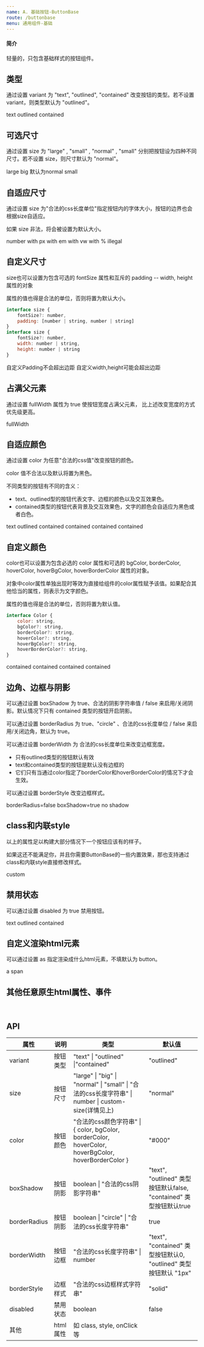 ---
name: A. 基础按钮-ButtonBase
route: /buttonbase
menu: 通用组件-基础
---

#### 简介
轻量的，只包含基础样式的按钮组件。


## 类型

通过设置 variant 为 "text", "outlined", "contained" 改变按钮的类型。若不设置 variant，则类型默认为 "outlined"。

<Playground>
    <ButtonBase variant="text">text</ButtonBase>
    <ButtonBase variant="outlined">outlined</ButtonBase>
    <ButtonBase variant="contained">contained</ButtonBase>
</Playground>


<br/>


## 可选尺寸

通过设置 size 为 "large" , "small" , "normal" , "small" 分别把按钮设为四种不同尺寸。若不设置 size，则尺寸默认为 "normal"。

<Playground>
    <ButtonBase size="large">large</ButtonBase>
    <ButtonBase size="big">big</ButtonBase>
    <ButtonBase size="normal">默认为normal</ButtonBase>
    <ButtonBase size="small">small</ButtonBase>
</Playground>


<br/>


## 自适应尺寸

通过设置 size 为"合法的css长度单位"指定按钮内的字体大小，按钮的边界也会根据size自适应。

如果 size 非法，将会被设置为默认大小。

<Playground>
    <ButtonBase size={20}>number</ButtonBase>
    <ButtonBase size="24px">with px</ButtonBase>
    <ButtonBase size="1.5em">with em</ButtonBase>
    <ButtonBase size="2vw">with vw</ButtonBase>
    <ButtonBase size="30%">with %</ButtonBase>
    <ButtonBase size="40">illegal</ButtonBase>
</Playground>


<br/>


## 自定义尺寸

size也可以设置为包含可选的 fontSize 属性和互斥的 padding -- width, height属性的对象

属性的值也得是合法的单位，否则将置为默认大小。

```javascript
interface size {
    fontSize?: number,
    padding: [number | string, number | string]
}
interface size {
    fontSize?: number,
    width: number | string,
    height: number | string
}
```

<Playground>
    <ButtonBase size={{ padding: [12, "36px"] }}>
        自定义Padding不会超出边距
    </ButtonBase>
    <ButtonBase size={{ fontSize: 16, width: "235px", height: 60 }}>
        自定义width,height可能会超出边距
    </ButtonBase>
</Playground>


<br/>


## 占满父元素

通过设置 fullWidth 属性为 true 使按钮宽度占满父元素， 比上述改变宽度的方式优先级更高。

<Playground>
    <ButtonBase variant="outlined" fullWidth>fullWidth</ButtonBase>
</Playground>


<br/>


## 自适应颜色
通过设置 color 为任意"合法的css值"改变按钮的颜色。

color 值不合法以及默认将置为黑色。

不同类型的按钮有不同的含义：
+ text、outlined型的按钮代表文字、边框的颜色以及交互效果色。
+ contained类型的按钮代表背景及交互效果色，文字的颜色会自适应为黑色或者白色。

<Playground>
    <ButtonBase variant="text" color="rgb(220, 0, 78)">text</ButtonBase>
    <ButtonBase variant="outlined" color="rgb(220, 0, 78)">outlined</ButtonBase>
    <ButtonBase variant="contained" color="rgb(220, 0, 78)">contained</ButtonBase>
    <ButtonBase variant="contained" color="#e0e0e0">contained</ButtonBase>
    <ButtonBase variant="contained" color="#1976d2">contained</ButtonBase>
    <ButtonBase variant="contained" color="pink">contained</ButtonBase>
</Playground>


<br/>


## 自定义颜色

color也可以设置为包含必选的 color 属性和可选的 bgColor, borderColor, hoverColor, hoverBgColor, hoverBorderColor 属性的对象。

对象中color属性单独出现时等效为直接给组件的color属性赋予该值。如果配合其他恰当的属性，则表示为文字颜色。

属性的值也得是合法的单位，否则将置为默认值。

```javascript
interface Color {
    color: string,
    bgColor?: string,
    borderColor?: string,
    hoverColor?: string,
    hoverBgColor?: string,
    hoverBorderColor?: string,
}
```

<Playground>
    <ButtonBase variant="outlined" color={{color: "rgb(220, 0, 78)"}}>contained</ButtonBase>
    <ButtonBase variant="outlined" color={{color: "rgb(220, 0, 78)", borderColor: "blue"}}>contained</ButtonBase>
    <ButtonBase variant="contained" color={{color: "yellow" }}>contained</ButtonBase>
    <ButtonBase variant="contained" color={{color: "yellow", bgColor: "red"}}>contained</ButtonBase>
</Playground>


<br/>


## 边角、边框与阴影

可以通过设置 boxShadow 为 true、合法的阴影字符串值 / false 来启用/关闭阴影。默认情况下只有 contained 类型的按钮开启阴影。

可以通过设置 borderRadius 为 true、"circle" 、合法的css长度单位 / false 来启用/关闭边角，默认为 true。

可以通过设置 borderWidth 为 合法的css长度单位来改变边框宽度。
+  只有outlined类型的按钮默认有效
+  text和contained类型的按钮是默认没有边框的
+  它们只有当通过color指定了borderColor和hoverBorderColor的情况下才会生效。

可以通过设置 borderStyle 改变边框样式。

<Playground>
    <ButtonBase variant="contained" color="#4caf50" borderRadius={false}>borderRadius=false</ButtonBase>
    <ButtonBase variant="outlined" boxShadow borderWidth="2px" borderStyle="dashed">boxShadow=true</ButtonBase>
    <ButtonBase variant="contained" color="#4caf50" boxShadow={false} borderRadius="circle" size={{ width: 100, height: 100 }}>no shadow</ButtonBase>
</Playground>


<br/>


## class和内联style

以上的属性足以构建大部分情况下一个按钮应该有的样子。

如果这还不能满足你，并且你需要ButtonBase的一些内置效果，那也支持通过class和内联style直接修改样式。

<Playground>
    <ButtonBase variant="contained" className="xxx" style={{ color: "red" }}>custom</ButtonBase>
</Playground>


<br/>


## 禁用状态

可以通过设置 disabled 为 true 禁用按钮。

<Playground>
    <ButtonBase variant="text" disabled>text</ButtonBase>
    <ButtonBase variant="outlined" disabled>outlined</ButtonBase>
    <ButtonBase variant="contained" color="rgb(220, 0, 78)" disabled>contained</ButtonBase>
</Playground>


<br/>


## 自定义渲染html元素

可以通过设置 as 指定渲染成什么html元素，不填默认为 button。

<Playground>
    <ButtonBase as="a" href="https://www.baidu.com" target="_blank">a</ButtonBase>
    <ButtonBase as="span">span</ButtonBase>
</Playground>


<br/>


## 其他任意原生html属性、事件


<br/>


## API

| 属性 | 说明     | 类型                                         | 默认值 |
| ---- | -------- | -------------------------------------------- | ------ |
| variant | 按钮类型 | "text" \| "outlined" \|"contained"  | "outlined" |
| size | 按钮尺寸 | "large" \| "big" \| "normal" \| "small" \| "合法的css长度字符串" \| number \| custom-size(详情见上) | "normal" |
| color | 按钮颜色 | "合法的css颜色字符串" \| { color, bgColor, borderColor, hoverColor, hoverBgColor, hoverBorderColor }  | "#000" |
| boxShadow | 按钮阴影 | boolean \| "合法的css阴影字符串"  | "text", "outlined" 类型按钮默认false, "contained" 类型按钮默认true |
| borderRadius | 按钮阴影 | boolean \| "circle" \| "合法的css长度字符串" | true |
| borderWidth | 按钮边框 | "合法的css长度字符串" \| number | "text", "contained" 类型按钮默认0, "outlined" 类型按钮默认 "1px" |
| borderStyle | 边框样式 | "合法的css边框样式字符串" | "solid" |
| disabled | 禁用状态 | boolean | false |
| 其他 | html属性 | 如 class, style, onClick 等 | |
